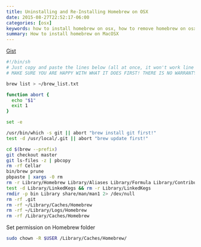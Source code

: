 ```yaml
---
title: Uninstalling and Re-Installing Homebrew on OSX
date: 2015-08-27T22:52:17-06:00
categories: [osx]
keywords: how to install homebrew on osx, how to remove homebrew on osx
summary: How to install homebrew on MacOSX
---
```


[Gist](https://gist.github.com/mxcl/1173223)

```bash
#!/bin/sh
# Just copy and paste the lines below (all at once, it won't work line by line!)
# MAKE SURE YOU ARE HAPPY WITH WHAT IT DOES FIRST! THERE IS NO WARRANTY!

brew list > ~/brew_list.txt

function abort {
  echo "$1"
  exit 1
}

set -e

/usr/bin/which -s git || abort "brew install git first!"
test -d /usr/local/.git || abort "brew update first!"

cd $(brew --prefix)
git checkout master
git ls-files -z | pbcopy
rm -rf Cellar
bin/brew prune
pbpaste | xargs -0 rm
rm -r Library/Homebrew Library/Aliases Library/Formula Library/Contributions
test -d Library/LinkedKegs && rm -r Library/LinkedKegs
rmdir -p bin Library share/man/man1 2> /dev/null
rm -rf .git
rm -rf ~/Library/Caches/Homebrew
rm -rf ~/Library/Logs/Homebrew
rm -rf /Library/Caches/Homebrew
```

Set permission on Homebrew folder

```bash
sudo chown -R $USER /Library/Caches/Homebrew/
```
